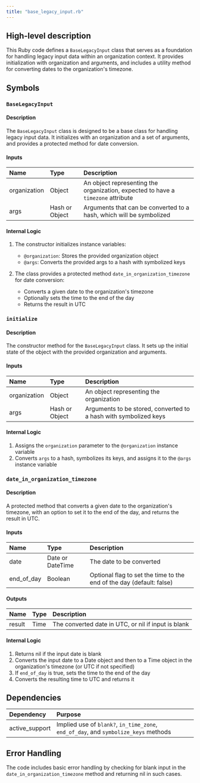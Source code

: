 ```yaml
---
title: "base_legacy_input.rb"
---
```


## High-level description
This Ruby code defines a `BaseLegacyInput` class that serves as a foundation for handling legacy input data within an organization context. It provides initialization with organization and arguments, and includes a utility method for converting dates to the organization's timezone.

## Symbols

### `BaseLegacyInput`
#### Description
The `BaseLegacyInput` class is designed to be a base class for handling legacy input data. It initializes with an organization and a set of arguments, and provides a protected method for date conversion.

#### Inputs
| Name | Type | Description |
|:-----|:-----|:------------|
| organization | Object | An object representing the organization, expected to have a `timezone` attribute |
| args | Hash or Object | Arguments that can be converted to a hash, which will be symbolized |

#### Internal Logic
1. The constructor initializes instance variables:
   - `@organization`: Stores the provided organization object
   - `@args`: Converts the provided args to a hash with symbolized keys

2. The class provides a protected method `date_in_organization_timezone` for date conversion:
   - Converts a given date to the organization's timezone
   - Optionally sets the time to the end of the day
   - Returns the result in UTC

### `initialize`
#### Description
The constructor method for the `BaseLegacyInput` class. It sets up the initial state of the object with the provided organization and arguments.

#### Inputs
| Name | Type | Description |
|:-----|:-----|:------------|
| organization | Object | An object representing the organization |
| args | Hash or Object | Arguments to be stored, converted to a hash with symbolized keys |

#### Internal Logic
1. Assigns the `organization` parameter to the `@organization` instance variable
2. Converts `args` to a hash, symbolizes its keys, and assigns it to the `@args` instance variable

### `date_in_organization_timezone`
#### Description
A protected method that converts a given date to the organization's timezone, with an option to set it to the end of the day, and returns the result in UTC.

#### Inputs
| Name | Type | Description |
|:-----|:-----|:------------|
| date | Date or DateTime | The date to be converted |
| end_of_day | Boolean | Optional flag to set the time to the end of the day (default: false) |

#### Outputs
| Name | Type | Description |
|:-----|:-----|:------------|
| result | Time | The converted date in UTC, or nil if input is blank |

#### Internal Logic
1. Returns nil if the input date is blank
2. Converts the input date to a Date object and then to a Time object in the organization's timezone (or UTC if not specified)
3. If `end_of_day` is true, sets the time to the end of the day
4. Converts the resulting time to UTC and returns it

## Dependencies
| Dependency | Purpose |
|:-----------|:--------|
| active_support | Implied use of `blank?`, `in_time_zone`, `end_of_day`, and `symbolize_keys` methods |

## Error Handling
The code includes basic error handling by checking for blank input in the `date_in_organization_timezone` method and returning nil in such cases.